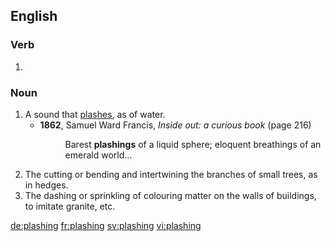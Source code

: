 ==English==

===Verb===
{{head|en}}

# {{present participle of|plash}}

===Noun===
{{en-noun}}

# A sound that [[plash]]es, as of water.
#* '''1862''', Samuel Ward Francis, ''Inside out: a curious book'' (page 216)
#*: Barest '''plashings''' of a liquid sphere; eloquent breathings of an emerald world...
# The cutting or bending and intertwining the branches of small trees, as in hedges.
# The dashing or sprinkling of colouring matter on the walls of buildings, to imitate granite, etc.

[[de:plashing]]
[[fr:plashing]]
[[sv:plashing]]
[[vi:plashing]]